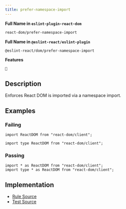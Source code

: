 ```yaml
---
title: prefer-namespace-import
---
```


**Full Name in `eslint-plugin-react-dom`**

```sh copy
react-dom/prefer-namespace-import
```

**Full Name in `@eslint-react/eslint-plugin`**

```sh copy
@eslint-react/dom/prefer-namespace-import
```

**Features**

`🔧`

## Description

Enforces React DOM is imported via a namespace import.

## Examples

### Failing

```tsx
import ReactDOM from "react-dom/client";

import type ReactDOM from "react-dom/client";
```

### Passing

```tsx
import * as ReactDOM from "react-dom/client";
import type * as ReactDOM from "react-dom/client";
```

## Implementation

- [Rule Source](https://github.com/Rel1cx/eslint-react/tree/main/packages/plugins/eslint-plugin-react-dom/src/rules/prefer-namespace-import.ts)
- [Test Source](https://github.com/Rel1cx/eslint-react/tree/main/packages/plugins/eslint-plugin-react-dom/src/rules/prefer-namespace-import.spec.ts)
